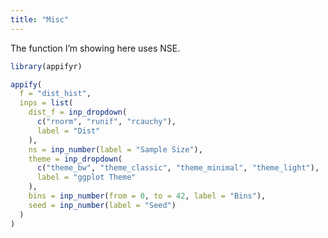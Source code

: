 ```yaml
---
title: "Misc"
---
```


The function I'm showing here uses NSE. 

```r
library(appifyr)

appify(
  f = "dist_hist", 
  inps = list(
    dist_f = inp_dropdown(
      c("rnorm", "runif", "rcauchy"),
      label = "Dist"
    ), 
    ns = inp_number(label = "Sample Size"),
    theme = inp_dropdown(
      c("theme_bw", "theme_classic", "theme_minimal", "theme_light"),
      label = "ggplot Theme"
    ),
    bins = inp_number(from = 0, to = 42, label = "Bins"),
    seed = inp_number(label = "Seed")
  )
)

```



